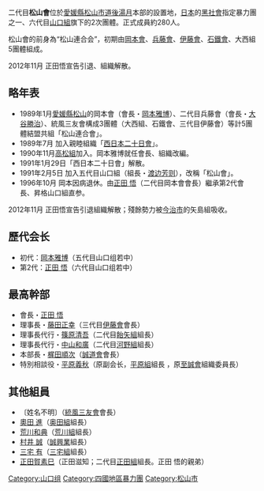 二代目'''松山會'''位於[[愛媛縣|愛媛縣]][[松山市|松山市]][[道後|道後]][[湯月|湯月]]本部的設置地，[[日本|日本]]的[[黑社會|黑社會]]指定暴力團之一、六代目[[山口組|山口組]]旗下的2次團體。正式成員約280人。

松山會的前身為“松山連合会”，初期由[[岡本會|岡本會]]、[[兵藤會|兵藤會]]、[[伊藤會|伊藤會]]、[[石鐵會|石鐵會]]、大西組5團體組成。

2012年11月 正田悟宣告引退、組織解散。

==略年表==
*1989年1月[[愛媛縣|愛媛縣]][[松山市|松山]]的岡本會（會長・[[岡本雅博|岡本雅博]]）、二代目兵藤會（會長・[[大谷勝治|大谷勝治]]）、統風三友會構成3團體（大西組、石鐵會、三代目伊藤會）等計5團體結盟共組「松山連合會」。
*1989年7月 加入親睦組織「[[西日本二十日會|西日本二十日會]]」。
*1990年11月[[高松組|高松組]]加入。岡本雅博就任會長、組織改編。
*1991年1月29日「西日本二十日會」解散。
*1991年2月5日 加入五代目山口組（組長・[[渡边芳则|渡边芳则]]），改稱「松山會」。
*1996年10月 岡本因病退休。由[[正田悟|正田 悟]]（二代目岡本會會長）繼承第2代會長、昇格山口組直参。
2012年11月 正田悟宣告引退組織解散；殘餘勢力被[[今治市|今治市]]的矢島組吸收。

==歷代会长==
*初代：[[岡本雅博|岡本雅博]]（五代目山口组若中）
*第2代：[[正田悟|正田 悟]]（六代目山口组若中）

==最高幹部==
*會長・[[正田悟|正田 悟]]
*理事長・[[藤田正幸|藤田正幸]]（三代目[[伊藤會|伊藤會]]會長）
*理事長代行・[[篠原清吾|篠原清吾]]（二代目[[飴矢組|飴矢組]]組長）
*理事長代行・[[中山和廣|中山和廣]]（二代目[[河野組|河野組]]組長）
*本部長・[[梶田順次|梶田順次]]（[[誠道會|誠道會]]會長）
*特別相談役・[[平原義秋|平原義秋]]（原副会长，[[平原組|平原組]]組長<!-- ；原副會長、-->，原[[至誠會|至誠會]]組織委員長）

==其他組員==
*〔姓名不明〕（[[統風三友會|統風三友會]]會長）
*[[奧田進|奧田 進]]（[[奥田組|奥田組]]組長）
*[[荒川和典|荒川和典]]（[[荒川組|荒川組]]組長）
*[[村井誠|村井 誠]]（[[誠興業|誠興業]]組長）
*[[三宅有|三宅 有]]（[[三宅組|三宅組]]組長）
*[[正田賀素巳|正田賀素巳]]（正田滋知；二代目[[正田組|正田組]]組長。正田 悟的親弟）

{{六代目山口組}}
{{Japan-org-stub}}

{{DEFAULTSORT:Matsuyama-kai}}
[[Category:山口组|Category:山口组]]
[[Category:四國地區暴力團|Category:四國地區暴力團]]
[[Category:松山市|Category:松山市]]